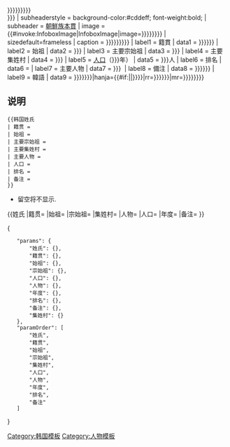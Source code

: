 <onlyinclude>{{Infobox
| above      = {{PAGENAME}}<br>{{{韓文|{{{朝文|{{{韩文|{{{성씨|{{lang|ko|}}}}}}}}}}}}}}<br>{{lang|ko|{{{漢字|{{{汉字|}}}}}}}}
| subheaderstyle = background-color:#cddeff; font-weight:bold;
| subheader = [[朝鮮族]][[本貫]]
| image      = {{#invoke:InfoboxImage|InfoboxImage|image={{{圖片|{{{图片|{{{그림|}}}}}}}}}}}
| sizedefault=frameless
| caption    = {{{caption|{{{圖片說明|{{{图片说明|{{{그림설명|}}}}}}}}}}}}
| label1     = 籍貫
| data1      =  {{{籍贯|{{{籍貫|{{{관향|}}}}}}}}}
| label2     = 始祖
| data2      = {{{始祖|{{{시조|}}}}}}
| label3     = 主要宗始祖
| data3      = {{{宗始祖|{{{중시조|}}}}}}
| label4     = 主要集姓村
| data4      = {{{集姓村|{{{집성촌|}}}}}}
| label5     = [[韓國人口|人口]]（{{{年度|{{{년도|}}}}}}年）
| data5      = {{{人口|{{{인구|}}}}}}人
| label6     = 排名
| data6      = {{{排名|}}}
| label7     = 主要人物
| data7      = {{{人物|{{{인물|}}}}}} 
| label8     = 備注
| data8      =  {{{备注|{{{備注|{{{비고|}}}}}}}}}
| label9 = 韓語
| data9 = {{Infobox Korean name|hangul={{{韓文|{{{朝文|{{{韩文|{{{성씨|}}}}}}}}}}}}|hanja={{#if:{{{漢字|}}}|{{{漢字}}}|{{PAGENAME}}}}}}|rr={{{rr|{{{文觀部式|{{{文观部式|}}}}}}}}}|mr={{{mr|{{{馬賴式|{{{马赖式|}}}}}}}}}}}</onlyinclude>

== 说明 ==
<pre style="width:8em;">
{{韩国姓氏
| 籍贯 = 
| 始祖 = 
| 主要宗始祖 = 
| 主要集姓村 = 
| 主要人物 =
| 人口 = 
| 排名 = 
| 备注 =
}}</pre>
* 留空将不显示.

<nowiki>{{姓氏
|籍贯=
|始祖=
|宗始祖=
|集姓村=
|人物=
|人口=
|年度=
|备注=
}}</nowiki>

[[Category:韩国模板]]
[[Category:人物模板]]
<noinclude>
<templatedata>
{
	"params": {
		"姓氏": {},
		"籍贯": {},
		"始祖": {},
		"宗始祖": {},
		"人口": {},
		"人物": {},
		"年度": {},
		"排名": {},
		"备注": {},
		"集姓村": {}
	},
	"paramOrder": [
		"姓氏",
		"籍贯",
		"始祖",
		"宗始祖",
		"集姓村",
		"人口",
		"人物",
		"年度",
		"排名",
		"备注"
	]
}
</templatedata>
</noinclude>